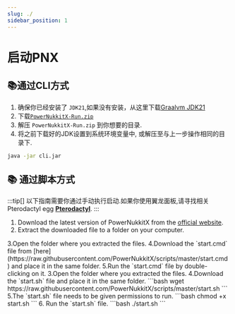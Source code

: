 ```yaml
---
slug: ./
sidebar_position: 1
---
```

# 启动PNX
## 📚通过CLI方式
1. 确保你已经安装了 `JDK21`,如果没有安装，从这里下载[Graalvm JDK21](https://www.graalvm.org/downloads)
2. 下载[`PowerNukkitX-Run.zip`](https://github.com/PowerNukkitX/PowerNukkitX/releases/download/nightly-build/powernukkitx-run.zip)
3. 解压 `PowerNukkitX-Run.zip` 到你想要的目录.
4. 将之前下载好的JDK设置到系统环境变量中, 或解压至与上一步操作相同的目录下.
```sh
java -jar cli.jar
```

## 📚 通过脚本方式

:::tip[]
以下指南需要你通过手动执行启动.如果你使用翼龙面板,请寻找相关Pterodactyl egg **[Pterodactyl](/pterodactyl)**.
:::

1. Download the latest version of PowerNukkitX from the [official website](https://v2.powernukkitx.com/).
2. Extract the downloaded file to a folder on your computer.
<Tabs>
    <TabItem value="Windows">
        3.Open the folder where you extracted the files.
        4.Download the `start.cmd` file from [here](https://raw.githubusercontent.com/PowerNukkitX/scripts/master/start.cmd) and place it in the same folder.
        5.Run the `start.cmd` file by double-clicking on it.
    </TabItem>
    <TabItem value="Linux">
        3.Open the folder where you extracted the files.
        4.Download the `start.sh` file and place it in the same folder.
        ```bash
        wget https://raw.githubusercontent.com/PowerNukkitX/scripts/master/start.sh
        ```
        5.The `start.sh` file needs to be given permissions to run.
        ```bash
        chmod +x start.sh
        ```
        6. Run the `start.sh` file.
        ```bash
        ./start.sh
        ```
    </TabItem>
</Tabs>